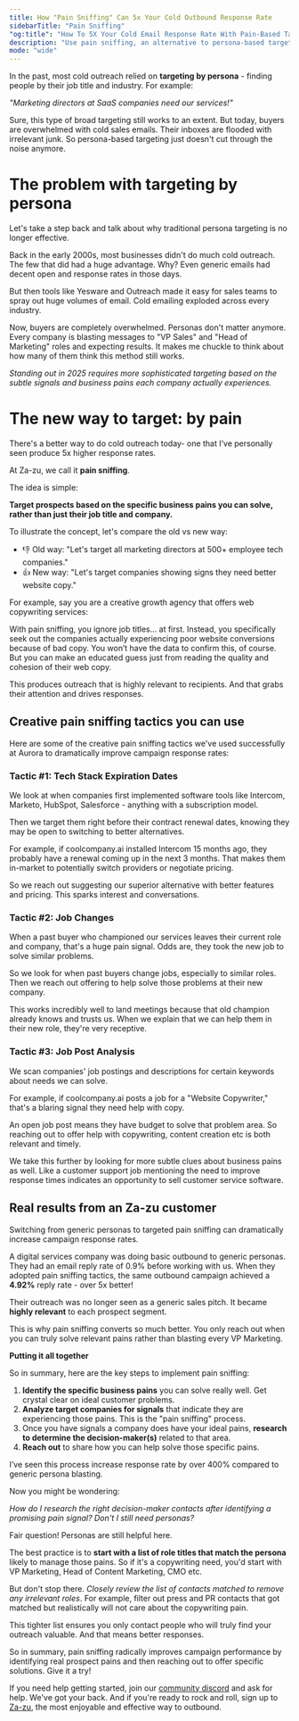 ```yaml
---
title: How "Pain Sniffing" Can 5x Your Cold Outbound Response Rate
sidebarTitle: "Pain Sniffing"
"og:title": "How To 5X Your Cold Email Response Rate With Pain-Based Targeting"
description: "Use pain sniffing, an alternative to persona-based targeting, to improve your cold email conversion."
mode: "wide"
---
```


In the past, most cold outreach relied on **targeting by persona** - finding people by their job title and industry. For example: 

_"Marketing directors at SaaS companies need our services!"_

Sure, this type of broad targeting still works to an extent. But today, buyers are overwhelmed with cold sales emails. Their inboxes are flooded with irrelevant junk. So persona-based targeting just doesn't cut through the noise anymore.

# The problem with targeting by persona

Let's take a step back and talk about why traditional persona targeting is no longer effective. 

Back in the early 2000s, most businesses didn't do much cold outreach. The few that did had a huge advantage. Why? Even generic emails had decent open and response rates in those days.

But then tools like Yesware and Outreach made it easy for sales teams to spray out huge volumes of email. Cold emailing exploded across every industry.

Now, buyers are completely overwhelmed. Personas don't matter anymore. Every company is blasting messages to "VP Sales" and "Head of Marketing" roles and expecting results. It makes me chuckle to think about how many of them think this method still works. 

*Standing out in 2025 requires more sophisticated targeting based on the subtle signals and business pains each company actually experiences.*

# The new way to target: by pain

There's a better way to do cold outreach today- one that I’ve personally seen produce 5x higher response rates. 

At Za-zu, we call it **pain sniffing**.

The idea is simple:

**Target prospects based on the specific business pains you can solve, rather than just their job title and company.**

To illustrate the concept, let's compare the old vs new way:

- 👎 Old way: "Let's target all marketing directors at 500+ employee tech companies."
- 👍 New way: "Let's target companies showing signs they need better website copy."

For example, say you are a creative growth agency that offers web copywriting services:

With pain sniffing, you ignore job titles… at first. Instead, you specifically seek out the companies actually experiencing poor website conversions because of bad copy. You won’t have the data to confirm this, of course. But you can make an educated guess just from reading the quality and cohesion of their web copy.

This produces outreach that is highly relevant to recipients. And that grabs their attention and drives responses.

## Creative pain sniffing tactics you can use

Here are some of the creative pain sniffing tactics we've used successfully at Aurora to dramatically improve campaign response rates:

### Tactic #1: Tech Stack Expiration Dates

We look at when companies first implemented software tools like Intercom, Marketo, HubSpot, Salesforce - anything with a subscription model. 

Then we target them right before their contract renewal dates, knowing they may be open to switching to better alternatives.

For example, if coolcompany.ai installed Intercom 15 months ago, they probably have a renewal coming up in the next 3 months. That makes them in-market to potentially switch providers or negotiate pricing.

So we reach out suggesting our superior alternative with better features and pricing. This sparks interest and conversations.

### Tactic #2: Job Changes 

When a past buyer who championed our services leaves their current role and company, that's a huge pain signal. Odds are, they took the new job to solve similar problems.

So we look for when past buyers change jobs, especially to similar roles. Then we reach out offering to help solve those problems at their new company.

This works incredibly well to land meetings because that old champion already knows and trusts us. When we explain that we can help them in their new role, they're very receptive.

### Tactic #3: Job Post Analysis

We scan companies' job postings and descriptions for certain keywords about needs we can solve. 

For example, if coolcompany.ai posts a job for a "Website Copywriter," that's a blaring signal they need help with copy.  

An open job post means they have budget to solve that problem area. So reaching out to offer help with copywriting, content creation etc is both relevant and timely.

We take this further by looking for more subtle clues about business pains as well. Like a customer support job mentioning the need to improve response times indicates an opportunity to sell customer service software.

## Real results from an Za-zu customer

Switching from generic personas to targeted pain sniffing can dramatically increase campaign response rates.

A digital services company was doing basic outbound to generic personas. They had an email reply rate of 0.9% before working with us. When they adopted pain sniffing tactics, the same outbound campaign achieved a **4.92%** reply rate - over 5x better!

Their outreach was no longer seen as a generic sales pitch. It became __highly relevant__ to each prospect segment.

This is why pain sniffing converts so much better. You only reach out when you can truly solve relevant pains rather than blasting every VP Marketing.

**Putting it all together**

So in summary, here are the key steps to implement pain sniffing:

1. **Identify the specific business pains** you can solve really well. Get crystal clear on ideal customer problems.
2. **Analyze target companies for signals** that indicate they are experiencing those pains. This is the "pain sniffing" process.
3. Once you have signals a company does have your ideal pains, **research to determine the decision-maker(s)** related to that area.
4. **Reach out** to share how you can help solve those specific pains.

I’ve seen this process increase response rate by over 400% compared to generic persona blasting.

Now you might be wondering: 

_How do I research the right decision-maker contacts after identifying a promising pain signal? Don't I still need personas?_

Fair question! Personas are still helpful here.

The best practice is to **start with a list of role titles that match the persona** likely to manage those pains. So if it's a copywriting need, you'd start with VP Marketing, Head of Content Marketing, CMO etc.

But don't stop there. _Closely review the list of contacts matched to remove any irrelevant roles_. For example, filter out press and PR contacts that got matched but realistically will not care about the copywriting pain.

This tighter list ensures you only contact people who will truly find your outreach valuable. And that means better responses.

So in summary, pain sniffing radically improves campaign performance by identifying real prospect pains and then reaching out to offer specific solutions. Give it a try!

If you need help getting started, join our [community discord](https://discord.gg/6bUPKDf5) and ask for help. We've got your back. And if you're ready to rock and roll, sign up to [Za-zu](https://app.za-zu.com), the most enjoyable and effective way to outbound.
